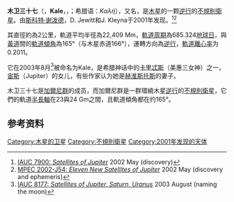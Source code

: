 '''木卫三十七'''（'''{{nowrap|S/2001 J 8}}'''，'''Kale'''，{{IPAc-en|ˈ|k|eɪ|l|iː}}，{{respell|KAY|lee}}；希腊语：''Καλή''），又名'''{{nowrap|Jupiter XXXVII}}'''，是[[木星|木星]]的一颗[[順行和逆行|逆行]]的[[不規則衛星|不規則衛星]]。由[[斯科特·谢泼德|斯科特·谢泼德]]，D. Jewitt和J. Kleyna于2001年发现。<ref>[http://cfa-www.harvard.edu/iauc/07900/07900.html IAUC 7900: ''Satellites of Jupiter'']{{dead link|date=December 2017 |bot=InternetArchiveBot |fix-attempted=yes }} 2002  May (discovery)</ref><ref>[http://cfa-www.harvard.edu/mpec/K02/K02J54.html MPEC 2002-J54: ''Eleven New Satellites of Jupiter''] {{WebCite|url=https://www.webcitation.org/66cwE4rLT?url=http://cfa-www.harvard.edu/mpec/K02/K02J54.html |date=20120402155433 |dateformat=iso }} 2002  May (discovery and ephemeris)</ref>

其直徑約為2公里，軌道平均半徑為22,409 Mm，[[軌道周期|軌道周期]]為685.324[[地球日|地球日]]，與[[黃道|黃道]]間的[[軌道傾角|軌道傾角]]為165°（与木星赤道166°），運轉方向為[[順行和逆行|逆行]]，[[軌道離心率|軌道離心率]]为0.2011。

它在2003年8月<ref>[http://cfa-www.harvard.edu/iauc/08100/08177.html IAUC 8177: ''Satellites of Jupiter, Saturn, Uranus''] {{webarchive|url=https://web.archive.org/web/20080709055841/http://cfa-www.harvard.edu/iauc/08100/08177.html |date=2008-07-09 }} 2003  August (naming the moon)</ref>被命名为Kale，是希腊神话中的[[卡里忒斯|卡里忒斯]]（美惠三女神）之一，[[宙斯|宙斯]]（Jupiter）的女儿，有些作家认为她是[[赫淮斯托斯|赫淮斯托斯]]的妻子。

木卫三十七是[[加爾尼群|加爾尼群]]的成员，而加爾尼群是一群環繞木星[[順行和逆行|逆行]]的[[不規則衛星|不規則衛星]]，它們的軌道[[半長軸|半長軸]]在23與24 Gm之間，且軌道傾角都在约165°。

==参考资料==
{{reflist}}

{{卫星小作品}}
{{木星卫星}}

{{DEFAULTSORT:Kale (Moon)}}
[[Category:木星的卫星|Category:木星的卫星]]
[[Category:不規則衛星|Category:不規則衛星]]
[[Category:2001年发现的天体|Category:2001年发现的天体]]